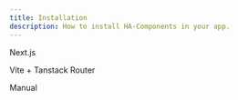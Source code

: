```yaml
---
title: Installation
description: How to install HA-Components in your app.
---
```



<Cards>
  <Card
    href="/docs/installation/nextjs"
  >
    <div className='flex flex-col items-center text-center'>
      <NextjsLogoIcon className="size-24" />
      <p className='text-xl font-bold'>Next.js</p>
    </div>
  </Card>
  <Card
    href="/docs/installation/vite"
  >
  <div className='flex flex-col items-center text-center'>
    <ViteLogoIcon className="size-24" />
    <p className='text-xl font-bold'>Vite + Tanstack Router</p>
  </div>
    
  </Card>
  <Card
    href="/docs/installation/react"    
  >
    <div className='flex flex-col items-center text-center'>
      <ReactLogoIcon className="size-24" />
      <p className='text-xl font-bold'>Manual</p>
    </div>
  </Card>
  
</Cards>
